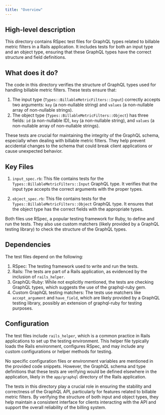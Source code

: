 ```yaml
---
title: "Overview"
---
```


## High-level description
This directory contains RSpec test files for GraphQL types related to billable metric filters in a Rails application. It includes tests for both an input type and an object type, ensuring that these GraphQL types have the correct structure and field definitions.

## What does it do?
The code in this directory verifies the structure of GraphQL types used for handling billable metric filters. These tests ensure that:

1. The input type (`Types::BillableMetricFilters::Input`) correctly accepts two arguments: `key` (a non-nullable string) and `values` (a non-nullable array of non-nullable strings).
2. The object type (`Types::BillableMetricFilters::Object`) has three fields: `id` (a non-nullable ID), `key` (a non-nullable string), and `values` (a non-nullable array of non-nullable strings).

These tests are crucial for maintaining the integrity of the GraphQL schema, especially when dealing with billable metric filters. They help prevent accidental changes to the schema that could break client applications or cause unexpected behavior.

## Key Files
1. `input_spec.rb`: This file contains tests for the `Types::BillableMetricFilters::Input` GraphQL type. It verifies that the input type accepts the correct arguments with the proper types.

2. `object_spec.rb`: This file contains tests for the `Types::BillableMetricFilters::Object` GraphQL type. It ensures that the object type has the correct fields with the appropriate types.

Both files use RSpec, a popular testing framework for Ruby, to define and run the tests. They also use custom matchers (likely provided by a GraphQL testing library) to check the structure of the GraphQL types.

## Dependencies
The test files depend on the following:

1. RSpec: The testing framework used to write and run the tests.
2. Rails: The tests are part of a Rails application, as evidenced by the inclusion of `rails_helper`.
3. GraphQL-Ruby: While not explicitly mentioned, the tests are checking GraphQL types, which suggests the use of the graphql-ruby gem.
4. Custom GraphQL testing matchers: The tests use matchers like `accept_argument` and `have_field`, which are likely provided by a GraphQL testing library, possibly an extension of graphql-ruby for testing purposes.

## Configuration
The test files include `rails_helper`, which is a common practice in Rails applications to set up the testing environment. This helper file typically loads the Rails environment, configures RSpec, and may include any custom configurations or helper methods for testing.

No specific configuration files or environment variables are mentioned in the provided code snippets. However, the GraphQL schema and type definitions that these tests are verifying would be defined elsewhere in the application, likely in the `app/graphql` directory of the Rails application.

The tests in this directory play a crucial role in ensuring the stability and correctness of the GraphQL API, particularly for features related to billable metric filters. By verifying the structure of both input and object types, they help maintain a consistent interface for clients interacting with the API and support the overall reliability of the billing system.